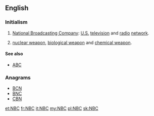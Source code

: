 ==English==

===Initialism===
{{rfc-header|Initialism}}
{{head|en|initialism}}

# {{context|US|television|radio|lang=en}} [[wikipedia:NBC|National Broadcasting Company]]: [[United States|U.S.]] [[television]] and [[radio]] [[network]].
# {{context|weapons|lang=en}} [[nuclear weapon]], [[biological weapon]] and [[chemical weapon]].

====See also====
* {{sense|nuclear, biological, chemical}} [[ABC]]

===Anagrams===
* [[BCN#English|BCN]] 
* [[BNC#English|BNC]]
* [[CBN#English|CBN]]

[[et:NBC]]
[[fr:NBC]]
[[it:NBC]]
[[my:NBC]]
[[pl:NBC]]
[[sk:NBC]]
